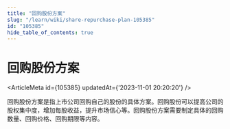 ```yaml
---
title: "回购股份方案"
slug: "/learn/wiki/share-repurchase-plan-105385"
id: "105385"
hide_table_of_contents: true
---
```



# 回购股份方案

<ArticleMeta id={105385} updatedAt={'2023-11-01 20:20:20'} />
<div className='border-solid border-b border-t-0 my-4 border-[var(--ifm-color-gray-300)]' />

回购股份方案是指上市公司回购自己的股份的具体方案。回购股份可以提高公司的股权集中度，增加每股收益，提升市场信心等。回购股份方案需要制定具体的回购数量、回购价格、回购期限等内容。

